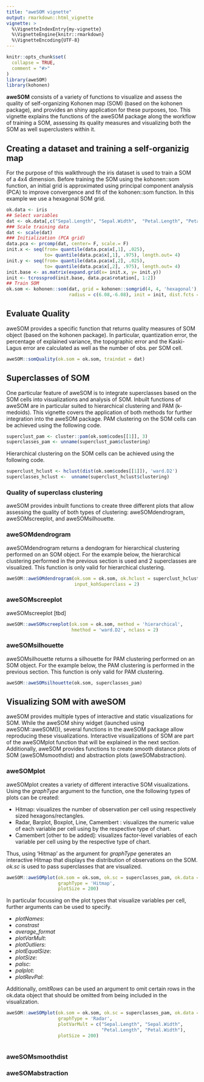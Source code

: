 ```yaml
---
title: "aweSOM vignette"
output: rmarkdown::html_vignette
vignette: >
  %\VignetteIndexEntry{my-vignette}
  %\VignetteEngine{knitr::rmarkdown}
  %\VignetteEncoding{UTF-8}
---
```


```r
knitr::opts_chunk$set(
  collapse = TRUE,
  comment = "#>"
)
library(aweSOM)
library(kohonen)
```


__aweSOM__ consists of a variety of functions to visualize and assess the quality of self-organizing Kohonen map (SOM) (based on the kohonen package), and provides an shiny application for these purposes, too. This vignette explains the functions of the aweSOM package along the workflow of training a SOM, assessing its quality measures and visualizing both the SOM as well superclusters within it.  





## Creating a dataset and training a self-organizig map
For the purpose of this walkthrough the iris dataset is used to train a SOM of a 4x4 dimension. Before training the SOM using the kohonen::som function, an initial grid is approximated using principal component analysis (PCA) to improve convergence and fit of the kohonen::som function. In this example we use a hexagonal SOM grid. 


```r
ok.data <- iris
## Select variables
dat <- ok.data[,c("Sepal.Length", "Sepal.Width",  "Petal.Length", "Petal.Width" )]
### Scale training data
dat <- scale(dat)
### Initialization (PCA grid)
data.pca <- prcomp(dat, center= F, scale.= F)
init.x <- seq(from= quantile(data.pca$x[,1], .025), 
              to= quantile(data.pca$x[,1], .975), length.out= 4)
init.y <- seq(from= quantile(data.pca$x[,2], .025), 
              to= quantile(data.pca$x[,2], .975), length.out= 4)
init.base <- as.matrix(expand.grid(x= init.x, y= init.y))
init <- tcrossprod(init.base, data.pca$rotation[, 1:2])
## Train SOM
ok.som <- kohonen::som(dat, grid = kohonen::somgrid(4, 4, 'hexagonal'), rlen = 100, alpha = c(0.05, 0.01),
                       radius = c(6.08,-6.08), init = init, dist.fcts = 'sumofsquares')
```




## Evaluate Quality 

aweSOM provides a specific function that returns quality measures of SOM object (based on the kohonen package). In particular, quantization error, the percentage of explained variance, the topographic error and the Kaski-Lagus error are calculated as well as the number of obs. per SOM cell. 


```r
aweSOM::somQuality(ok.som = ok.som, traindat = dat)
```



## Superclasses of SOM

One particular feature of aweSOM is to integrate superclasses based on the SOM cells into visualizations and analysis of SOM. Inbuilt functions of aweSOM are in particular suited to hierarchical clustering and PAM (k-medoids).  This vignette covers the application of both methods for further integration into the aweSOM package. \newline
PAM clustering on the SOM cells can be achieved using the following code.
```r
superclust_pam <- cluster::pam(ok.som$codes[[1]], 3)
superclasses_pam <- unname(superclust_pam$clustering)
```

Hierarchical clustering  on the SOM cells can be achieved using the following code.
```r
superclust_hclust <- hclust(dist(ok.som$codes[[1]]), 'ward.D2')
superclasses_hclust <-  unname(superclust_hclust$clustering)
```

### Quality of superclass clustering

aweSOM provides inbuilt functions to create three different plots that allow assessing the quality of both types of clustering: aweSOMdendrogram, aweSOMscreeplot, and aweSOMsilhouette. 

###  aweSOMdendrogram
aweSOMdendrogram returns a dendogram for hierarchical clustering performed on an SOM object. For the example below, the hierarchical clustering performed in the previous section is used and 2 superclasses are visualized. This function is only valid for hierarchical clustering.
```r
aweSOM::aweSOMdendrogram(ok.som = ok.som, ok.hclust = superclust_hclust, 
                         input_kohSuperclass = 2)
```


### aweSOMscreeplot
aweSOMscreeplot [tbd]

```r
aweSOM::aweSOMscreeplot(ok.som = ok.som, method = 'hierarchical', 
                        hmethod = 'ward.D2', nclass = 2)
```

### aweSOMsilhouette
aweSOMsilhouette returns a silhouette for PAM clustering performed on an SOM object. For the example below, the PAM clustering is performed in the previous section.  This function is only valid for PAM clustering.


```r
aweSOM::aweSOMsilhouette(ok.som, superclasses_pam)
```




## Visualizing SOM with aweSOM

aweSOM provides multiple types of interactive and static visualizations for SOM. While the aweSOM shiny widget (launched using aweSOM::aweSOM()), several functions in the aweSOM package allow reproducing these visualizations. Interactive visualizations of SOM are part of the aweSOMplot function that will be explained in the next section. Additionally, aweSOM provides functions to create smooth distance plots of SOM (aweSOMsmoothdist) and abstraction plots (aweSOMabstraction). 


### aweSOMplot
aweSOMplot creates a variety of different interactive SOM visualizations. Using the _graphType_ argument to the function, one the following types of plots can be created:

* Hitmap: visualizes the number of observation per cell using respectively sized hexagons/rectangles.
* Radar, Barplot, Boxplot, Line, Camembert : visualizes the numeric value of each variable per cell using by the respective type of chart.
* Camembert [other to be added]: visualizes factor-level variables of each variable per cell using by the respective type of chart.




Thus, using 'Hitmap' as the argument for _graphType_ generates an interactive Hitmap that displays the distribution of observations on the SOM. _ok.sc_ is used to pass superclasses that are visualized. 

```r
aweSOM::aweSOMplot(ok.som = ok.som, ok.sc = superclasses_pam, ok.data = ok.data,
                   graphType = 'Hitmap', 
                   plotSize = 200)
```






In particular focussing on the plot types that visualize variables per cell, further arguments can be used to specify. 

* _plotNames_: 
* _constrast_ 
* _average_format_
* _plotVarMult_: 
* _plotOutliers_:
* _plotEqualSize_:
* _plotSize_:
* _palsc_:
* _palplot_: 
* _plotRevPal_: 


Additionally, _omitRows_ can be used an argument to omit certain rows in the ok.data object that should be omitted from being included in the visualization.  




```r
aweSOM::aweSOMplot(ok.som = ok.som, ok.sc = superclasses_pam, ok.data = ok.data,
                   graphType = 'Radar',  
                   plotVarMult = c("Sepal.Length", "Sepal.Width",  
                                   "Petal.Length", "Petal.Width"),  
                   plotSize = 200)



```




### aweSOMsmoothdist





### aweSOMabstraction